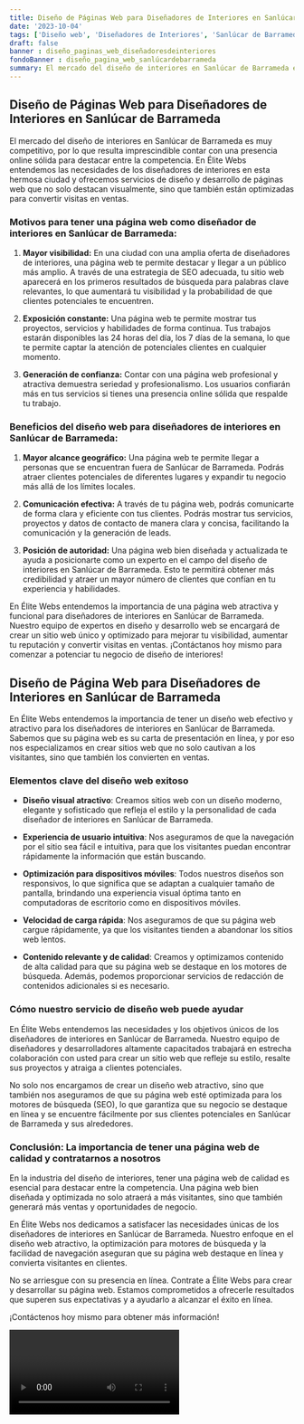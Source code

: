 ```yaml
---
title: Diseño de Páginas Web para Diseñadores de Interiores en Sanlúcar de Barrameda
date: '2023-10-04'
tags: ['Diseño web', 'Diseñadores de Interiores', 'Sanlúcar de Barrameda']
draft: false
banner : diseño_paginas_web_diseñadoresdeinteriores
fondoBanner : diseño_pagina_web_sanlúcardebarrameda
summary: El mercado del diseño de interiores en Sanlúcar de Barrameda es muy competitivo, por lo que resulta imprescindible contar con una presencia online sólida para destacar entre la competencia. En Élite Webs entendemos las necesidades de los diseñadores de interiores en esta hermosa ciudad y ofrecemos servicios de diseño y desarrollo de páginas web que no solo destacan visualmente, sino que también están optimizadas para convertir visitas en ventas.
---
```


## Diseño de Páginas Web para Diseñadores de Interiores en Sanlúcar de Barrameda

El mercado del diseño de interiores en Sanlúcar de Barrameda es muy competitivo, por lo que resulta imprescindible contar con una presencia online sólida para destacar entre la competencia. En Élite Webs entendemos las necesidades de los diseñadores de interiores en esta hermosa ciudad y ofrecemos servicios de diseño y desarrollo de páginas web que no solo destacan visualmente, sino que también están optimizadas para convertir visitas en ventas.

### Motivos para tener una página web como diseñador de interiores en Sanlúcar de Barrameda:

1. **Mayor visibilidad:** En una ciudad con una amplia oferta de diseñadores de interiores, una página web te permite destacar y llegar a un público más amplio. A través de una estrategia de SEO adecuada, tu sitio web aparecerá en los primeros resultados de búsqueda para palabras clave relevantes, lo que aumentará tu visibilidad y la probabilidad de que clientes potenciales te encuentren.

2. **Exposición constante:** Una página web te permite mostrar tus proyectos, servicios y habilidades de forma continua. Tus trabajos estarán disponibles las 24 horas del día, los 7 días de la semana, lo que te permite captar la atención de potenciales clientes en cualquier momento.

3. **Generación de confianza:** Contar con una página web profesional y atractiva demuestra seriedad y profesionalismo. Los usuarios confiarán más en tus servicios si tienes una presencia online sólida que respalde tu trabajo.

### Beneficios del diseño web para diseñadores de interiores en Sanlúcar de Barrameda:

1. **Mayor alcance geográfico:** Una página web te permite llegar a personas que se encuentran fuera de Sanlúcar de Barrameda. Podrás atraer clientes potenciales de diferentes lugares y expandir tu negocio más allá de los límites locales.

2. **Comunicación efectiva:** A través de tu página web, podrás comunicarte de forma clara y eficiente con tus clientes. Podrás mostrar tus servicios, proyectos y datos de contacto de manera clara y concisa, facilitando la comunicación y la generación de leads.

3. **Posición de autoridad:** Una página web bien diseñada y actualizada te ayuda a posicionarte como un experto en el campo del diseño de interiores en Sanlúcar de Barrameda. Esto te permitirá obtener más credibilidad y atraer un mayor número de clientes que confían en tu experiencia y habilidades.

En Élite Webs entendemos la importancia de una página web atractiva y funcional para diseñadores de interiores en Sanlúcar de Barrameda. Nuestro equipo de expertos en diseño y desarrollo web se encargará de crear un sitio web único y optimizado para mejorar tu visibilidad, aumentar tu reputación y convertir visitas en ventas. ¡Contáctanos hoy mismo para comenzar a potenciar tu negocio de diseño de interiores!

<GifSeo />

<Cta />

## Diseño de Página Web para Diseñadores de Interiores en Sanlúcar de Barrameda

En Élite Webs entendemos la importancia de tener un diseño web efectivo y atractivo para los diseñadores de interiores en Sanlúcar de Barrameda. Sabemos que su página web es su carta de presentación en línea, y por eso nos especializamos en crear sitios web que no solo cautivan a los visitantes, sino que también los convierten en ventas.

### Elementos clave del diseño web exitoso

- **Diseño visual atractivo**: Creamos sitios web con un diseño moderno, elegante y sofisticado que refleja el estilo y la personalidad de cada diseñador de interiores en Sanlúcar de Barrameda.

- **Experiencia de usuario intuitiva**: Nos aseguramos de que la navegación por el sitio sea fácil e intuitiva, para que los visitantes puedan encontrar rápidamente la información que están buscando.

- **Optimización para dispositivos móviles**: Todos nuestros diseños son responsivos, lo que significa que se adaptan a cualquier tamaño de pantalla, brindando una experiencia visual óptima tanto en computadoras de escritorio como en dispositivos móviles.

- **Velocidad de carga rápida**: Nos aseguramos de que su página web cargue rápidamente, ya que los visitantes tienden a abandonar los sitios web lentos.

- **Contenido relevante y de calidad**: Creamos y optimizamos contenido de alta calidad para que su página web se destaque en los motores de búsqueda. Además, podemos proporcionar servicios de redacción de contenidos adicionales si es necesario.

### Cómo nuestro servicio de diseño web puede ayudar

En Élite Webs entendemos las necesidades y los objetivos únicos de los diseñadores de interiores en Sanlúcar de Barrameda. Nuestro equipo de diseñadores y desarrolladores altamente capacitados trabajará en estrecha colaboración con usted para crear un sitio web que refleje su estilo, resalte sus proyectos y atraiga a clientes potenciales.

No solo nos encargamos de crear un diseño web atractivo, sino que también nos aseguramos de que su página web esté optimizada para los motores de búsqueda (SEO), lo que garantiza que su negocio se destaque en línea y se encuentre fácilmente por sus clientes potenciales en Sanlúcar de Barrameda y sus alrededores.

### Conclusión: La importancia de tener una página web de calidad y contratarnos a nosotros

En la industria del diseño de interiores, tener una página web de calidad es esencial para destacar entre la competencia. Una página web bien diseñada y optimizada no solo atraerá a más visitantes, sino que también generará más ventas y oportunidades de negocio.

En Élite Webs nos dedicamos a satisfacer las necesidades únicas de los diseñadores de interiores en Sanlúcar de Barrameda. Nuestro enfoque en el diseño web atractivo, la optimización para motores de búsqueda y la facilidad de navegación aseguran que su página web destaque en línea y convierta visitantes en clientes.

No se arriesgue con su presencia en línea. Contrate a Élite Webs para crear y desarrollar su página web. Estamos comprometidos a ofrecerle resultados que superen sus expectativas y a ayudarlo a alcanzar el éxito en línea.

¡Contáctenos hoy mismo para obtener más información!

<Video />

<CtaBot job='Diseñadores de Interiores' city='Sanlúcar de Barrameda'/>

<Gmaps query='Sanlúcar de Barrameda+españa+maps' />